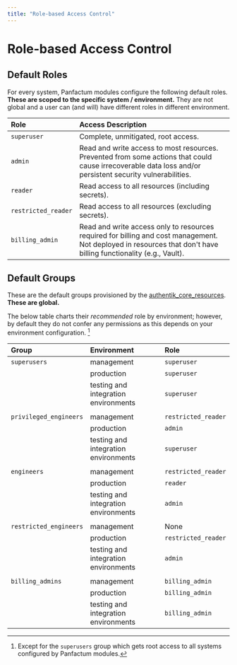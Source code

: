 ```yaml
---
title: "Role-based Access Control"
---
```


# Role-based Access Control

## Default Roles

For every system, Panfactum modules configure the following default roles. **These are scoped to the
specific system / environment.** They are not global and a user can (and will) have different roles
in different environment.

| Role                | Access Description                                                                                                                                               |
| :------------------ | :--------------------------------------------------------------------------------------------------------------------------------------------------------------- |
| `superuser`         | Complete, unmitigated, root access.                                                                                                                              |
| `admin`             | Read and write access to most resources. Prevented from some actions that could cause irrecoverable data loss and/or persistent security vulnerabilities.        |
| `reader`            | Read access to all resources (including secrets).                                                                                                                |
| `restricted_reader` | Read access to all resources (excluding secrets).                                                                                                                |
| `billing_admin`     | Read and write access only to resources required for billing and cost management. Not deployed in resources that don't have billing functionality (e.g., Vault). |

## Default Groups

These are the default groups provisioned by the [authentik_core_resources](/docs/edge/reference/infrastructure-modules/direct/authentik/authentik_core_resources). **These
are global.**

The below table charts their _recommended_ role by environment; however, by default they do not confer any permissions as this depends
on your environment configuration. [^1]

| Group                  | Environment                          | Role                |
| :--------------------- | :----------------------------------- | :------------------ |
| `superusers`           | management                           | `superuser`         |
|                        | production                           | `superuser`         |
|                        | testing and integration environments | `superuser`         |
|                        |                                      |                     |
| `privileged_engineers` | management                           | `restricted_reader` |
|                        | production                           | `admin`             |
|                        | testing and integration environments | `superuser`         |
|                        |                                      |                     |
| `engineers`            | management                           | `restricted_reader` |
|                        | production                           | `reader`            |
|                        | testing and integration environments | `admin`             |
|                        |                                      |                     |
| `restricted_engineers` | management                           | None                |
|                        | production                           | `restricted_reader` |
|                        | testing and integration environments | `admin`             |
|                        |                                      |                     |
| `billing_admins`       | management                           | `billing_admin`     |
|                        | production                           | `billing_admin`     |
|                        | testing and integration environments | `billing_admin`     |

[^1]: Except for the `superusers` group which gets root access to all systems configured by Panfactum modules.
